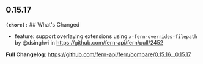 ## 0.15.17
**`(chore):`** ## What's Changed
* feature: support overlaying extensions using `x-fern-overrides-filepath` by @dsinghvi in https://github.com/fern-api/fern/pull/2452


**Full Changelog**: https://github.com/fern-api/fern/compare/0.15.16...0.15.17

